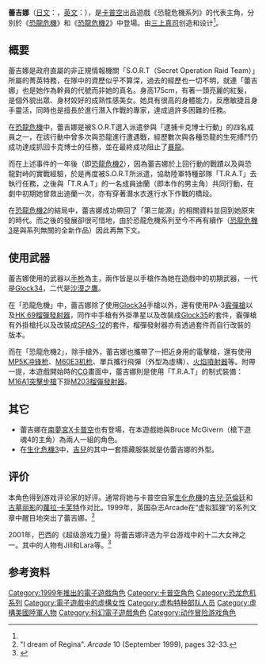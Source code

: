 {{noteTA
|1=zh-cn:生化危机; zh-tw:惡靈古堡;
}}

{{Infobox character
|name = 蕾吉娜
|image=
|caption=
|series = 恐龍危機系列
|first = 《[[恐龍危機|恐龍危機]]》（1999）
|creator = [[三上真司|三上真司]]<ref name=S>{{cite web|url=http://www.ign.com/top/game-creators/7.html|title=7. Shinji Mikami|website=IGN|accessdate=2016-03-05|archive-date=2018-09-28|archive-url=https://web.archive.org/web/20180928024918/http://www.ign.com/top/game-creators/7.html|dead-url=no}}</ref>
|artist  = 三上真司
|voice= Stephanie Morgenstern<br>（恐龍危機系列）<br />[[田中敦子|田中敦子]]<br>（[[南夢宮X卡普空|南夢宮X卡普空]]）
|motionactor=
|gender= 女
|age= 23（恐龍危機）<br/>24（恐龍危機2）
|height= 175cm
|nationality  = 美國
|affiliations= S.O.R.T特務
 }}

'''蕾吉娜'''（[[日文|日文]]：{{lang|ja|レジーナ}}，[[英文|英文]]：{{lang|en|Regina}}），是[[卡普空|卡普空]]出品遊戲《恐龍危機系列》的代表主角，分別於《[[恐龍危機|恐龍危機]]》和《[[恐龍危機2|恐龍危機2]]》中登場。由[[三上真司|三上真司]]创造和设计<ref name=S/>。

== 概要 ==
蕾吉娜是政府直屬的非正規情報機關「S.O.R.T（Secret Operation Raid Team）」所屬的菁英特務，在隊中的資歷似乎不算深，過去的經歷也一切不明，就連「蕾吉娜」也是她作為幹員的代號而非她的真名。身高175cm，有著一頭亮麗的紅髮，是個外貌出眾、身材姣好的成熟性感美女。她具有很高的身體能力，反應敏捷且身手靈活，同時也是擅長於進行潛入作戰的專家，達成過許多困難的任務。

在[[恐龍危機|恐龍危機]]中，蕾吉娜是被S.O.R.T選入派遣參與「逮捕卡克博士行動」的四名成員之一，在該行動中曾多次與恐龍進行遭遇戰，經歷數次與各種恐龍的生死搏鬥仍成功達成抓回卡克博士的任務，並在最終成功阻止了[[暴龍|暴龍]]。

而在上述事件的一年後（即[[恐龍危機2|恐龍危機2]]），因為蕾吉娜於上回行動的戰蹟以及與恐龍對峙的實戰經驗，於是再度被S.O.R.T所派遣，協助陸軍特種部隊「T.R.A.T」去執行任務，之後與「T.R.A.T」的一名成員迪蘭（即本作的男主角）共同行動，在劇中初期她曾救出迪蘭一次，亦有穿著潛水衣進行水下作戰的橋段。

在[[恐龍危機2|恐龍危機2]]的結局中，蕾吉娜成功帶回了「第三能源」的相關資料並回到她原來的時代。而之後的發展卻很可惜地，由於恐龍危機系列至今不再有續作（[[恐龍危機3|恐龍危機3]]是與系列無關的全新作品）因此再無下文。

== 使用武器 ==

蕾吉娜使用的武器以[[手枪|手枪]]為主，兩作皆是以手槍作為她在遊戲中的初期武器，一代是[[格洛克34|Glock34]]，二代是[[沙漠之鷹手槍|沙漠之鷹]]。

在「恐龍危機」中，蕾吉娜除了使用[[格洛克34|Glock34]]手槍以外，還有使用PA-3[[霰彈槍|霰彈槍]]以及[[HK_69榴彈發射器|HK 69]][[榴彈發射器|榴彈發射器]]，同作中手槍有外掛準星以及改裝成[[格洛克35|Glock35]]的套件，霰彈槍有外掛槍托以及改裝成[[弗蘭基SPAS-12霰彈槍|SPAS-12]]的套件，榴彈發射器亦有透過套件而自行改裝的版本。

而在「恐龍危機2」，除手槍外，蕾吉娜也攜帶了一把近身用的電擊槍，還有使用[[HK_MP5衝鋒槍|MP5K]][[冲锋枪|冲锋枪]]、[[M60通用機槍|M60E3]][[机枪|机枪]]、單兵攜行飛彈（外型為虛構）、[[火焰噴射器|火焰噴射器]]等。附帶一提，本遊戲開始時的[[電腦繪圖作品|CG]]畫面中，蕾吉娜則是使用「T.R.A.T」的制式裝備：[[M16突擊步槍|M16A1突擊步槍]]下掛[[M203榴彈發射器|M203榴彈發射器]]。

== 其它 ==

* 蕾吉娜在[[南夢宮X卡普空|南夢宮X卡普空]]也有登場，在本遊戲她與Bruce McGivern（槍下遊魂4的主角）為兩人一組的角色。
* 在[[生化危機3|生化危機3]]中，[[吉兒·華倫泰|吉兒]]的其中一套隱藏服裝就是仿蕾吉娜的外型。

== 评价 ==
本角色得到游戏评论家的好评。通常将她与卡普空自家[[生化危機系列|生化危機]]的[[吉兒·范倫廷|吉兒·范倫廷]]和[[古墓丽影系列|古墓丽影]]的[[蘿拉·卡芙特|蘿拉·卡芙特]]作对比。1999年，英国杂志Arcade在“虚拟狐狸”的系列文章中醒目地突出了蕾吉娜。<ref>"I dream of Regina". ''Arcade'' 10 (September 1999), pages 32-33.</ref>

2001年，巴西的《超级游戏力量》将蕾吉娜评选为平台游戏中的十二大女神之一。其中的人物有Jill和Lara等。<ref>{{cite web|url=https://archive.org/stream/SuperGamePower_Ano_07_No._085_2001-04_Nova_Cultural_BR_pt#page/n13/mode/2up|title=SuperGamePower - Ano 07 No. 085 (2001-04)(Nova Cultural)(BR)(pt)|work=archive.org|accessdate=2015-10-02}}</ref>

== 参考资料 ==
{{Reflist}}

{{恐龙危机系列}}

{{DEFAULTSORT:Regina}}
[[Category:1999年推出的電子遊戲角色|Category:1999年推出的電子遊戲角色]]
[[Category:卡普空角色|Category:卡普空角色]]
[[Category:恐龙危机系列|Category:恐龙危机系列]]
[[Category:電子遊戲中的虛構女性|Category:電子遊戲中的虛構女性]]
[[Category:虚构特种部队人员|Category:虚构特种部队人员]]
[[Category:虛構美國陸軍人物|Category:虛構美國陸軍人物]]
[[Category:科幻電子遊戲角色|Category:科幻電子遊戲角色]]
[[Category:动作冒险游戏角色|Category:动作冒险游戏角色]]